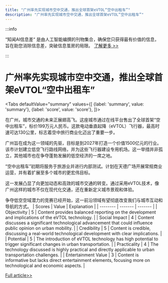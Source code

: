```yaml
---
title: "广州率先实现城市空中交通，推出全球首架eVTOL“空中出租车”"
description: "广州率先实现城市空中交通，推出全球首架eVTOL“空中出租车”"
---
```



:::info

“知闻AI信息差“ 是由人工智能编撰的刊物集合，确保您只获得最有价值的信息，旨在助您消除信息差，突破信息茧房的局限。  [了解更多 >>](/)

:::

# 广州率先实现城市空中交通，推出全球首架eVTOL“空中出租车”


<Tabs
	defaultValue="summary"
	values={[
	{label: 'summary', value: 'summary'},
	{label: 'score', value: 'score'},
]}>
<TabItem value="summary">


在广州，城市交通的未来正展翅高飞。这座城市通过在线平台售出了全球首架“空中出租车”，标价199万元人民币。这款电动垂直起降（eVTOL）飞行器，最高时速可达130公里，标志着空中旅行商业化迈出了重要一步。

广州旨在成为这一领域的先驱，目标是到2027年打造一个价值1500亿元的行业。该市计划建立低空飞行路线网络，并为这些飞行器建设专用机场。这一举措并非孤立，其他城市也在争夺蓬勃发展的低空经济的一席之地。

“空中出租车”初期将服务于旅游业并进行内部测试。计划在天德广场开展常规商业运营，并有着扩展至多个城市的更宏伟目标。

这一发展凸显了向更加动态和高效的城市交通的转变。通过采用eVTOL技术，像广州这样的城市不仅在现代化交通，还在重新定义城市景观和体验。

争夺低空空域潜力的竞赛已经开始，这一前沿领域有望彻底改变我们与城市互动和导航的方式。
</TabItem>
<TabItem value="score">
	| Scores     | Value   | Explanation |
	| -------- | ------- | ------- |
	| Objectivity  | 5    | Content provides balanced reporting on the development and implications of the eVTOL technology.    |
	| Social Impact | 4     | Content discusses a significant technological advancement that could influence public opinion on urban mobility.    |
	| Credibility    | 5    | Content is credible, discussing a real-world technological development with clear implications.    |
	| Potential    | 5    | The introduction of eVTOL technology has high potential to trigger significant changes in urban transportation.    |
	| Practicality    | 4    | The technology discussed is highly practical and directly applicable to urban transportation challenges.    |
	| Entertainment Value    | 3    | Content is informative but lacks direct entertainment elements, focusing more on technological and economic aspects.    |
</TabItem>
</Tabs>

[Full article>>](https://readhub.cn/topic/8aDSQkii9Qw)
